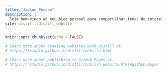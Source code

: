 ```yaml
---
title: "Jadson Pessoa"
description: |
  Seja bem-vindo ao meu blog pessoal para compartilhar temas de interesse e trabalhos na área de economia e ciência de dados.
site: distill::distill_website
---
```


```r
knitr::opts_chunk$set(echo = FALSE)

# Learn more about creating websites with Distill at:
# https://rstudio.github.io/distill/website.html

# Learn more about publishing to GitHub Pages at:
# https://rstudio.github.io/distill/publish_website.html#github-pages

```

